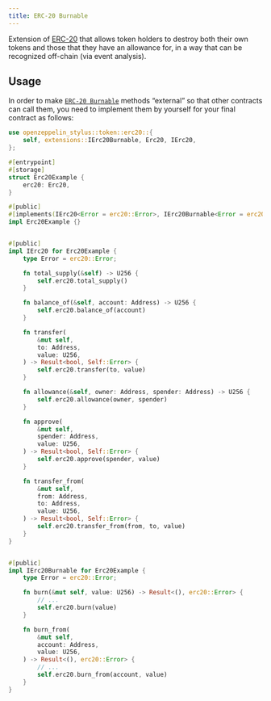 ```yaml
---
title: ERC-20 Burnable
---
```


Extension of [ERC-20](erc20) that allows token holders to destroy both their own tokens and those that they have an allowance for, in a way that can be recognized off-chain (via event analysis).

## Usage

In order to make [`ERC-20 Burnable`](https://docs.rs/openzeppelin-stylus/0.2.0/openzeppelin_stylus/token/erc20/extensions/burnable/index.html) methods “external” so that other contracts can call them, you need to implement them by yourself for your final contract as follows:

```rust
use openzeppelin_stylus::token::erc20::{
    self, extensions::IErc20Burnable, Erc20, IErc20,
};

#[entrypoint]
#[storage]
struct Erc20Example {
    erc20: Erc20,
}

#[public]
#[implements(IErc20<Error = erc20::Error>, IErc20Burnable<Error = erc20::Error>)]
impl Erc20Example {}


#[public]
impl IErc20 for Erc20Example {
    type Error = erc20::Error;

    fn total_supply(&self) -> U256 {
        self.erc20.total_supply()
    }

    fn balance_of(&self, account: Address) -> U256 {
        self.erc20.balance_of(account)
    }

    fn transfer(
        &mut self,
        to: Address,
        value: U256,
    ) -> Result<bool, Self::Error> {
        self.erc20.transfer(to, value)
    }

    fn allowance(&self, owner: Address, spender: Address) -> U256 {
        self.erc20.allowance(owner, spender)
    }

    fn approve(
        &mut self,
        spender: Address,
        value: U256,
    ) -> Result<bool, Self::Error> {
        self.erc20.approve(spender, value)
    }

    fn transfer_from(
        &mut self,
        from: Address,
        to: Address,
        value: U256,
    ) -> Result<bool, Self::Error> {
        self.erc20.transfer_from(from, to, value)
    }
}


#[public]
impl IErc20Burnable for Erc20Example {
    type Error = erc20::Error;

    fn burn(&mut self, value: U256) -> Result<(), erc20::Error> {
        // ...
        self.erc20.burn(value)
    }

    fn burn_from(
        &mut self,
        account: Address,
        value: U256,
    ) -> Result<(), erc20::Error> {
        // ...
        self.erc20.burn_from(account, value)
    }
}
```
